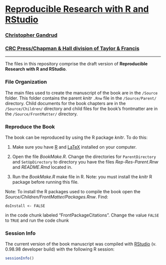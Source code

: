 # [Reproducible Research with R and RStudio](http://christophergandrud.github.io/RepResR-RStudio/)

### [Christopher Gandrud](http://christophergandrud.blogspot.com/p/biocontact.html)

### [CRC Press/Chapman & Hall division of Taylor & Francis](http://www.crcpress.com/product/isbn/9781466572843)


---

The files in this repository comprise the draft version of **Reproducible Research with R and RStudio**.

### File Organization

The main files used to create the manuscript of the book are in the `/Source` folder. This folder contains the parent *knitr* `.Rnw` file in the `/Source/Parent/` directory. Child documents for the book chapters are in the `/Source/Children/` directory and child files for the book's frontmatter are in the `/Source/FrontMatter/` directory.

### Reproduce the Book

The book can be reproduced by using the R package *knitr*. To do this:

1. Make sure you have [R](http://www.r-project.org/) and [LaTeX](http://www.latex-project.org/ftp.html) installed on your computer.

2. Open the file *BookMake.R*. Change the directories for `ParentDirectory` and `SetUpDirectory` to directory you have the files *Rep-Res-Parent.Rnw* and *README.Rmd* located in.

3. Run the *BookMake.R* make file in R. Note: you must install the *knitr* R package before running this file.

Note: To install the R packages used to compile the book open the *Source/Children/FrontMatter/Packages.Rnw*. Find:

```
doInstall <- FALSE
```

in the code chunk labeled "FrontPackageCitations". Change the value `FALSE` to `TRUE` and run the code chunk

### Session Info
The current version of the book manuscript was compiled with [RStudio](http://www.rstudio.com/) (v. 0.98.98 developer build) with the following R session:

```r
sessionInfo()
```

